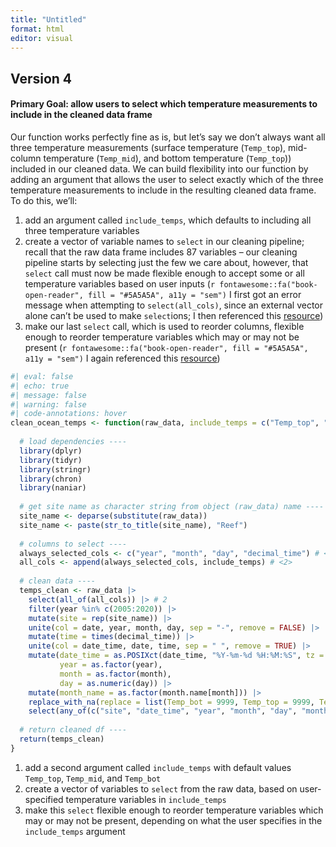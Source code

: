 ```yaml
---
title: "Untitled"
format: html
editor: visual
---
```


## Version 4

#### **Primary Goal:** allow users to select which temperature measurements to include in the cleaned data frame

Our function works perfectly fine as is, but let's say we don't always want all three temperature measurements (surface temperature (`Temp_top`), mid-column temperature (`Temp_mid`), and bottom temperature (`Temp_top`)) included in our cleaned data. We can build flexibility into our function by adding an argument that allows the user to select exactly which of the three temperature measurements to include in the resulting cleaned data frame. To do this, we'll:

1.  add an argument called `include_temps`, which defaults to including all three temperature variables
2.  create a vector of variable names to `select` in our cleaning pipeline; recall that the raw data frame includes 87 variables -- our cleaning pipeline starts by selecting just the few we care about, however, that `select` call must now be made flexible enough to accept some or all temperature variables based on user inputs (`r fontawesome::fa("book-open-reader", fill = "#5A5A5A", a11y = "sem")` I first got an error message when attempting to `select(all_cols)`, since an external vector alone can't be used to make `select`ions; I then referenced this [resource](https://tidyselect.r-lib.org/reference/all_of.html))
3.  make our last `select` call, which is used to reorder columns, flexible enough to reorder temperature variables which may or may not be present (`r fontawesome::fa("book-open-reader", fill = "#5A5A5A", a11y = "sem")` I again referenced this [resource](https://tidyselect.r-lib.org/reference/all_of.html))
```r
#| eval: false
#| echo: true
#| message: false
#| warning: false
#| code-annotations: hover
clean_ocean_temps <- function(raw_data, include_temps = c("Temp_top", "Temp_mid", "Temp_bot")){ # <1>
  
  # load dependencies ----
  library(dplyr)
  library(tidyr)
  library(stringr)
  library(chron)
  library(naniar)
  
  # get site name as character string from object (raw_data) name ----
  site_name <- deparse(substitute(raw_data)) 
  site_name <- paste(str_to_title(site_name), "Reef") 
  
  # columns to select ---- 
  always_selected_cols <- c("year", "month", "day", "decimal_time") # <2>
  all_cols <- append(always_selected_cols, include_temps) # <2>
  
  # clean data ----
  temps_clean <- raw_data |> 
    select(all_of(all_cols)) |> # 2
    filter(year %in% c(2005:2020)) |> 
    mutate(site = rep(site_name)) |> 
    unite(col = date, year, month, day, sep = "-", remove = FALSE) |> 
    mutate(time = times(decimal_time)) |> 
    unite(col = date_time, date, time, sep = " ", remove = TRUE) |> 
    mutate(date_time = as.POSIXct(date_time, "%Y-%m-%d %H:%M:%S", tz = "GMT"),
           year = as.factor(year),
           month = as.factor(month),
           day = as.numeric(day)) |>
    mutate(month_name = as.factor(month.name[month])) |>
    replace_with_na(replace = list(Temp_bot = 9999, Temp_top = 9999, Temp_mid = 9999)) |> 
    select(any_of(c("site", "date_time", "year", "month", "day", "month_name", "Temp_bot", "Temp_mid", "Temp_top"))) # <3>
  
  # return cleaned df ----
  return(temps_clean) 
}
```
1. add a second argument called `include_temps` with default values `Temp_top`, `Temp_mid`, and `Temp_bot`
2. create a vector of variables to `select` from the raw data, based on user-specified temperature variables in `include_temps`
3. make this `select` flexible enough to reorder temperature variables which may or may not be present, depending on what the user specifies in the `include_temps` argument